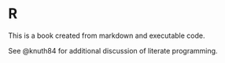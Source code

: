 # R

This is a book created from markdown and executable code.

See @knuth84 for additional discussion of literate programming.
